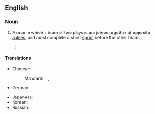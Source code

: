 ==English==
{{wikipedia}}

===Noun===
{{en-noun|head=[[three]]-[[legged]] [[race]]}}

# {{lb|en|games|racing}} A race in which a team of two players are joined together at opposite [[ankle]]s, and must complete a short [[sprint]] before the other teams.
#* {{quote-journal|1=en|date=Dec 2021|journal= The Road Ahead|place=Brisbane|page=27|column=3|text=There's something for the whole family with events including cow pat throwing, sack races, '''three-legged races''' and more.}}

====Translations====
{{trans-top|a type of race, game}}
* Chinese:
*: Mandarin: {{t|cmn|二人三足|tr=èrrénsānzú|sc=Hani}}, {{t|cmn|兩人三腳|sc=Hani}}, {{t|cmn|两人三脚|tr=liǎngrénsānjiǎo|sc=Hani}}
* German: {{t|de|Dreibeinlauf|m}}
{{trans-mid}}
* Japanese: {{t+|ja|二人三脚|tr=ににんさんきゃく, nininsankyaku}}
* Korean: {{t|ko|이인삼각}}
* Russian: {{t|ru|бег па́рами|m}}
{{trans-bottom}}